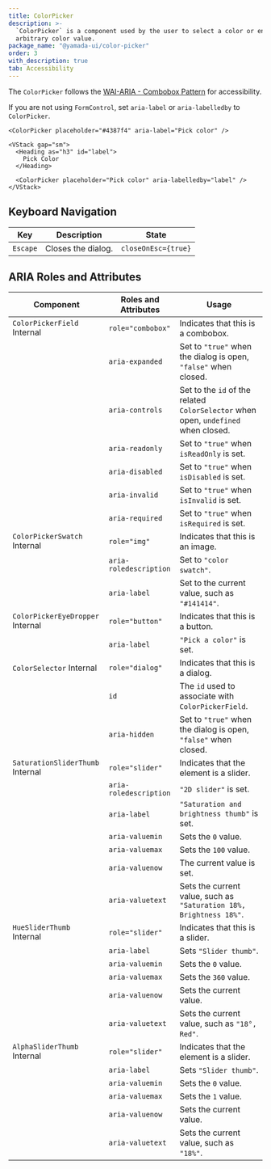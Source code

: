 ```yaml
---
title: ColorPicker
description: >-
  `ColorPicker` is a component used by the user to select a color or enter an
  arbitrary color value.
package_name: "@yamada-ui/color-picker"
order: 3
with_description: true
tab: Accessibility
---
```


The `ColorPicker` follows the [WAI-ARIA - Combobox Pattern](https://www.w3.org/WAI/ARIA/apg/patterns/combobox/) for accessibility.

If you are not using `FormControl`, set `aria-label` or `aria-labelledby` to `ColorPicker`.

```tsx live=false
<ColorPicker placeholder="#4387f4" aria-label="Pick color" />
```

```tsx live=false
<VStack gap="sm">
  <Heading as="h3" id="label">
    Pick Color
  </Heading>

  <ColorPicker placeholder="Pick color" aria-labelledby="label" />
</VStack>
```

## Keyboard Navigation

| Key      | Description        | State               |
| -------- | ------------------ | ------------------- |
| `Escape` | Closes the dialog. | `closeOnEsc={true}` |

## ARIA Roles and Attributes

| Component                                   | Roles and Attributes   | Usage                                                                              |
| ------------------------------------------- | ---------------------- | ---------------------------------------------------------------------------------- |
| `ColorPickerField` <Tag>Internal</Tag>      | `role="combobox"`      | Indicates that this is a combobox.                                                 |
|                                             | `aria-expanded`        | Set to `"true"` when the dialog is open, `"false"` when closed.                    |
|                                             | `aria-controls`        | Set to the `id` of the related `ColorSelector` when open, `undefined` when closed. |
|                                             | `aria-readonly`        | Set to `"true"` when `isReadOnly` is set.                                          |
|                                             | `aria-disabled`        | Set to `"true"` when `isDisabled` is set.                                          |
|                                             | `aria-invalid`         | Set to `"true"` when `isInvalid` is set.                                           |
|                                             | `aria-required`        | Set to `"true"` when `isRequired` is set.                                          |
| `ColorPickerSwatch` <Tag>Internal</Tag>     | `role="img"`           | Indicates that this is an image.                                                   |
|                                             | `aria-roledescription` | Set to `"color swatch"`.                                                           |
|                                             | `aria-label`           | Set to the current value, such as `"#141414"`.                                     |
| `ColorPickerEyeDropper` <Tag>Internal</Tag> | `role="button"`        | Indicates that this is a button.                                                   |
|                                             | `aria-label`           | `"Pick a color"` is set.                                                           |
| `ColorSelector` <Tag>Internal</Tag>         | `role="dialog"`        | Indicates that this is a dialog.                                                   |
|                                             | `id`                   | The `id` used to associate with `ColorPickerField`.                                |
|                                             | `aria-hidden`          | Set to `"true"` when the dialog is open, `"false"` when closed.                    |
| `SaturationSliderThumb` <Tag>Internal</Tag> | `role="slider"`        | Indicates that the element is a slider.                                            |
|                                             | `aria-roledescription` | `"2D slider"` is set.                                                              |
|                                             | `aria-label`           | `"Saturation and brightness thumb"` is set.                                        |
|                                             | `aria-valuemin`        | Sets the `0` value.                                                                |
|                                             | `aria-valuemax`        | Sets the `100` value.                                                              |
|                                             | `aria-valuenow`        | The current value is set.                                                          |
|                                             | `aria-valuetext`       | Sets the current value, such as `"Saturation 18%, Brightness 18%"`.                |
| `HueSliderThumb` <Tag>Internal</Tag>        | `role="slider"`        | Indicates that this is a slider.                                                   |
|                                             | `aria-label`           | Sets `"Slider thumb"`.                                                             |
|                                             | `aria-valuemin`        | Sets the `0` value.                                                                |
|                                             | `aria-valuemax`        | Sets the `360` value.                                                              |
|                                             | `aria-valuenow`        | Sets the current value.                                                            |
|                                             | `aria-valuetext`       | Sets the current value, such as `"18°, Red"`.                                      |
| `AlphaSliderThumb` <Tag>Internal</Tag>      | `role="slider"`        | Indicates that the element is a slider.                                            |
|                                             | `aria-label`           | Sets `"Slider thumb"`.                                                             |
|                                             | `aria-valuemin`        | Sets the `0` value.                                                                |
|                                             | `aria-valuemax`        | Sets the `1` value.                                                                |
|                                             | `aria-valuenow`        | Sets the current value.                                                            |
|                                             | `aria-valuetext`       | Sets the current value, such as `"18%"`.                                           |
